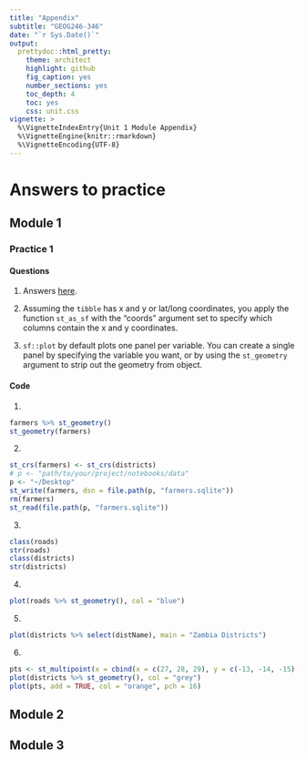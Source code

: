 ```yaml
---
title: "Appendix"
subtitle: "GEOG246-346"
date: "`r Sys.Date()`"
output:
  prettydoc::html_pretty:
    theme: architect
    highlight: github
    fig_caption: yes
    number_sections: yes
    toc_depth: 4
    toc: yes
    css: unit.css
vignette: >
  %\VignetteIndexEntry{Unit 1 Module Appendix}
  %\VignetteEngine{knitr::rmarkdown}
  %\VignetteEncoding{UTF-8}
---
```



# Answers to practice
## Module 1
### Practice 1
#### Questions
1. Answers [here](https://r-spatial.github.io/sf/articles/sf1.html#simple-feature-geometry-types).

2. Assuming the `tibble` has x and y or lat/long coordinates, you apply the function `st_as_sf` with the "coords" argument set to specify which columns contain the x and y coordinates. 

3. `sf::plot` by default plots one panel per variable. You can create a single panel by specifying the variable you want, or by using the `st_geometry` argument to strip out the geometry from object. 

#### Code
1. 
```r
farmers %>% st_geometry()
st_geometry(farmers)
```

2. 
```r
st_crs(farmers) <- st_crs(districts)
# p <- "path/to/your/project/notebooks/data"
p <- "~/Desktop"
st_write(farmers, dsn = file.path(p, "farmers.sqlite"))
rm(farmers)
st_read(file.path(p, "farmers.sqlite"))
```

3. 
```r
class(roads)
str(roads)
class(districts)
str(districts)
```

4. 
```r
plot(roads %>% st_geometry(), col = "blue")
```

5. 
```r
plot(districts %>% select(distName), main = "Zambia Districts")
```

6. 
```r
pts <- st_multipoint(x = cbind(x = c(27, 28, 29), y = c(-13, -14, -15)))
plot(districts %>% st_geometry(), col = "grey")
plot(pts, add = TRUE, col = "orange", pch = 16)
```

## Module 2

## Module 3
